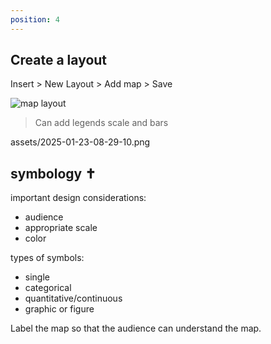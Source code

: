 ```yaml
---
position: 4
---
```


## Create a layout

Insert > New Layout > Add map > Save

![map layout](assets/2025-01-23-08-13-59.png)

> Can add legends scale and bars

assets/2025-01-23-08-29-10.png

## symbology ✝️

important design considerations:

- audience
- appropriate scale
- color

types of symbols:

- single
- categorical
- quantitative/continuous
- graphic or figure

Label the map so that the audience can understand the map.